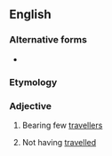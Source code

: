 ==English==

===Alternative forms===
* {{l|en|untravelled}}

===Etymology===
{{prefix|en|un|traveled}}

===Adjective===
{{en-adj}}

# {{lb|en|of a road etc}} Bearing few [[traveller]]s
# {{lb|en|of a person}} Not having [[travel]]led